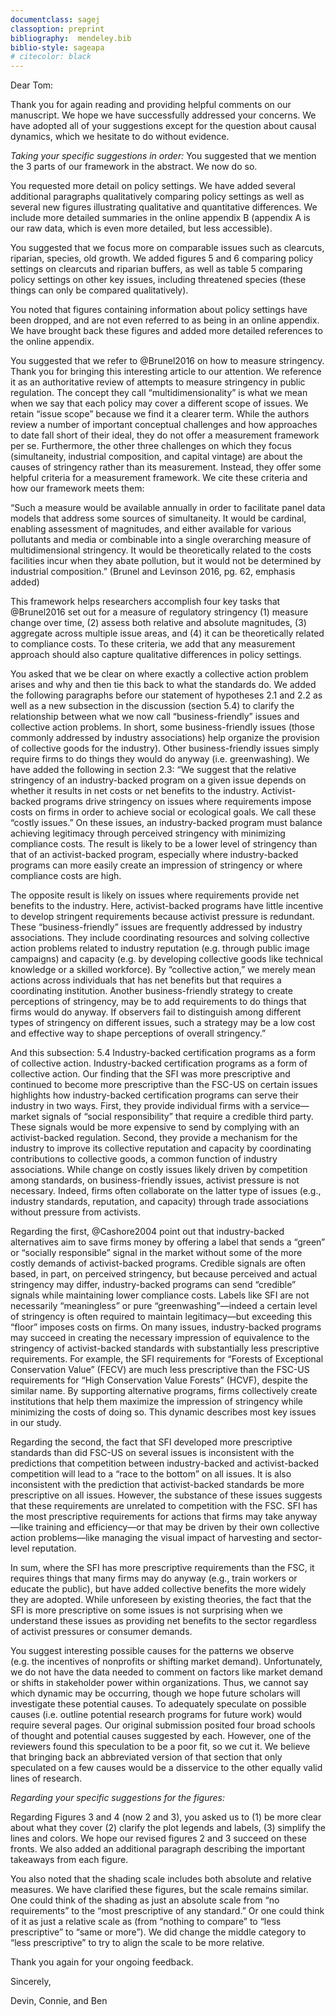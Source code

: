 ```yaml
---
documentclass: sagej
classoption: preprint
bibliography:  mendeley.bib
biblio-style: sageapa
# citecolor: black
---
```



Dear Tom:

Thank you for again reading and providing helpful comments on our manuscript. We hope we have successfully addressed your concerns. We have adopted all of your suggestions except for the question about causal dynamics, which we hesitate to do without evidence. 

*Taking your specific suggestions in order:*
You suggested that we mention the 3 parts of our framework in the abstract. We now do so. 

You requested more detail on policy settings. We have added several additional paragraphs qualitatively comparing policy settings as well as several new figures illustrating qualitative and quantitative differences. We include more detailed summaries in the online appendix B (appendix A is our raw data, which is even more detailed, but less accessible). 

You suggested that we focus more on comparable issues such as clearcuts, riparian, species, old growth. We added figures 5 and 6 comparing policy settings on clearcuts and riparian buffers, as well as table 5 comparing policy settings on other key issues, including threatened species (these things can only be compared qualitatively). 

You noted that figures containing information about policy settings have been dropped, and are not even referred to as being in an online appendix. We have brought back these figures and added more detailed references to the online appendix. 

You suggested that we refer to @Brunel2016 on how to measure stringency. Thank you for bringing this interesting article to our attention. We reference it as an authoritative review of attempts to measure stringency in public regulation. The concept they call "multidimensionality" is what we mean when we say that each policy may cover a different scope of issues. We retain "issue scope" because we find it a clearer term. While the authors review a number of important conceptual challenges and how approaches to date fall short of their ideal, they do not offer a measurement framework per se. Furthermore, the other three challenges on which they focus (simultaneity, industrial composition, and capital vintage) are about the causes of stringency rather than its measurement. Instead, they offer some helpful criteria for a measurement framework. We cite these criteria and how our framework meets them:

"Such a measure would be available annually in order to facilitate panel data models that address some sources of simultaneity. It would be cardinal, enabling assessment of magnitudes, and either available for various pollutants and media or combinable into a single overarching measure of multidimensional stringency. It would be theoretically related to the costs facilities incur when they abate pollution, but it would not be determined by industrial composition." (Brunel and Levinson 2016, pg. 62, emphasis added)

This framework helps researchers accomplish four key tasks that @Brunel2016 set out for a measure of regulatory stringency (1) measure change over time, (2) assess both relative and absolute magnitudes, (3) aggregate across multiple issue areas, and (4) it can be theoretically related to compliance costs. To these criteria, we add that any measurement approach should also capture qualitative differences in policy settings.

You asked that we be clear on where exactly a collective action problem arises and why and then tie this back to what the standards do. We added the following paragraphs before our statement of hypotheses 2.1 and 2.2 as well as a new subsection in the discussion (section 5.4) to clarify the relationship between what we now call "business-friendly" issues and collective action problems. In short, some business-friendly issues (those commonly addressed by industry associations) help organize the provision of collective goods for the industry). Other business-friendly issues simply require firms to do things they would do anyway (i.e. greenwashing). We have added the following in section 2.3:
"We suggest that the relative stringency of an industry-backed program on a given issue depends on whether it results in net costs or net benefits to the industry. Activist-backed programs drive stringency on issues where requirements impose costs on firms in order to achieve social or ecological goals. We call these “costly issues.” On these issues, an industry-backed program must balance achieving legitimacy through perceived stringency with minimizing compliance costs. The result is likely to be a lower level of stringency than that of an activist-backed program, especially where industry-backed programs can more easily create an impression of stringency or where compliance costs are high.

The opposite result is likely on issues where requirements provide net benefits to the industry. Here, activist-backed programs have little incentive to develop stringent requirements because activist pressure is redundant. These “business-friendly” issues are frequently addressed by industry associations. They include coordinating resources and solving collective action problems related to industry reputation (e.g. through public image campaigns) and capacity (e.g. by developing collective goods like technical knowledge or a skilled workforce). By "collective action," we merely mean actions across individuals that has net benefits but that requires a coordinating institution. Another business-friendly strategy to create perceptions of stringency, may be to add requirements to do things that firms would do anyway. If observers fail to distinguish among different types of stringency on different issues, such a strategy may be a low cost and effective way to shape perceptions of overall stringency."

And this subsection: 
5.4 Industry-backed certification programs as a form of collective action.
Industry-backed certification programs as a form of collective action.
Our finding that the SFI was more prescriptive and continued to become more prescriptive than the FSC-US on certain issues highlights how industry-backed certification programs can serve their industry in two ways. First, they provide individual firms with a service—market signals of "social responsibility" that require a credible third party. These signals would be more expensive to send by complying with an activist-backed regulation. Second, they provide a mechanism for the industry to improve its collective reputation and capacity by coordinating contributions to collective goods, a common function of industry associations. While change on costly issues likely driven by competition among standards, on business-friendly issues, activist pressure is not necessary. Indeed, firms often collaborate on the latter type of issues (e.g., industry standards, reputation, and capacity) through trade associations without pressure from activists.

Regarding the first, @Cashore2004 point out that industry-backed alternatives aim to save firms money by offering a label that sends a “green” or “socially responsible” signal in the market without some of the more costly demands of activist-backed programs. Credible signals are often based, in part, on perceived stringency, but because perceived and actual stringency may differ, industry-backed programs can send “credible” signals while maintaining lower compliance costs. Labels like SFI are not necessarily “meaningless” or pure “greenwashing”—indeed a certain level of stringency is often required to maintain legitimacy—but exceeding this “floor” imposes costs on firms. On many issues, industry-backed programs may succeed in creating the necessary impression of equivalence to the stringency of activist-backed standards with substantially less prescriptive requirements. For example, the SFI requirements for “Forests of Exceptional Conservation Value” (FECV) are much less prescriptive than the FSC-US requirements for “High Conservation Value Forests” (HCVF), despite the similar name. By supporting alternative programs, firms collectively create institutions that help them maximize the impression of stringency while minimizing the costs of doing so. This dynamic describes most key issues in our study.  

Regarding the second, the fact that SFI developed more prescriptive standards than did FSC-US on several issues is inconsistent with the predictions that competition between industry-backed and activist-backed competition will lead to a “race to the bottom” on all issues. It is also inconsistent with the prediction that activist-backed standards be more prescriptive on all issues. However, the substance of these issues suggests that these requirements are unrelated to competition with the FSC. SFI has the most prescriptive requirements for actions that firms may take anyway—like training and efficiency—or that may be driven by their own collective action problems—like managing the visual impact of harvesting and sector-level reputation.

In sum, where the SFI has more prescriptive requirements than the FSC, it requires things that many firms may do anyway (e.g., train workers or educate the public), but have added collective benefits the more widely they are adopted. While unforeseen by existing theories, the fact that the SFI is more prescriptive on some issues is not surprising when we understand these issues as providing net benefits to the sector regardless of activist pressures or consumer demands.  


You suggest interesting possible causes for the patterns we observe (e.g. the incentives of nonprofits or shifting market demand). Unfortunately, we do not have the data needed to comment on factors like market demand or shifts in stakeholder power within organizations. Thus, we cannot say which dynamic may be occurring, though we hope future scholars will investigate these potential causes. To adequately speculate on possible causes (i.e. outline potential research programs for future work) would require several pages. Our original submission posited four broad schools of thought and potential causes suggested by each. However, one of the reviewers found this speculation to be a poor fit, so we cut it. We believe that bringing back an abbreviated version of that section that only speculated on a few causes would be a disservice to the other equally valid lines of research.

*Regarding your specific suggestions for the figures: *

Regarding Figures 3 and 4 (now 2 and 3), you asked us to (1) be more clear about what they cover (2) clarify the plot legends and labels, (3) simplify the lines and colors. We hope our revised figures 2 and 3 succeed on these fronts. We also added an additional paragraph describing the important takeaways from each figure. 

You also noted that the shading scale includes both absolute and relative measures. We have clarified these figures, but the scale remains similar. One could think of the shading as just an absolute scale from "no requirements" to the "most prescriptive of any standard." Or one could think of it as just a relative scale as (from "nothing to compare" to "less prescriptive" to "same or more"). We did change the middle category to "less prescriptive" to try to align the scale to be more relative. 

Thank you again for your ongoing feedback. 

Sincerely, 

Devin, Connie, and Ben
